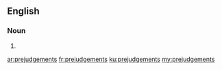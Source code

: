 ==English==

===Noun===
{{head|en}}

# {{plural of|prejudgement}}

[[ar:prejudgements]]
[[fr:prejudgements]]
[[ku:prejudgements]]
[[my:prejudgements]]